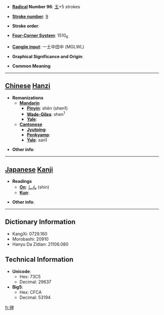 * '''[[Wiktionary:Chinese radical index| Radical]] Number 96''': [[Wiktionary:Chinese radical index 玉|玉]]+5 strokes

* '''[[Wiktionary:Chinese total strokes index|Stroke number]]''': [[Wiktionary:Chinese total strokes index 9|9]]

* '''Stroke order''': 

* '''[[Wiktionary:Chinese four corner index|Four-Corner System]]''': 1510<sub>6</sub>

* '''[[Wiktionary:Chinese Cangjie index|Cangjie input]]''': 一土中田中 (MGLWL)

* '''Graphical Significance and Origin''': 

* '''Common Meaning'''

----

== [[Chinese]] [[Hanzi]] ==

* '''Romanizations'''
** '''[[Mandarin]]'''
*** '''[[Pinyin]]''': shēn (shen1)
*** '''[[Wade-Giles]]''': shen<sup>1</sup>
*** '''[[Yale]]''': 
** '''[[Cantonese]]'''
*** '''[[Jyutping]]''':
*** '''[[Penkyamp]]''': 
*** '''[[Yale]]''': san1

* '''Other info''': 

----

== [[Japanese]] [[Kanji]] ==

* '''Readings'''
** '''[[On]]''': [[しん]] (shin)
** '''[[Kun]]''': 

* '''Other info''':  

----

== Dictionary Information ==

* KangXi: 0729.160
* Morobashi: 20910
* Hanyu Da Zidian: 21106.080

== Technical Information ==

* '''Unicode''':
** Hex: 73C5
** Decimal: 29637
* '''Big5''':
** Hex: CFCA
** Decimal: 53194

[[fr:珅]]